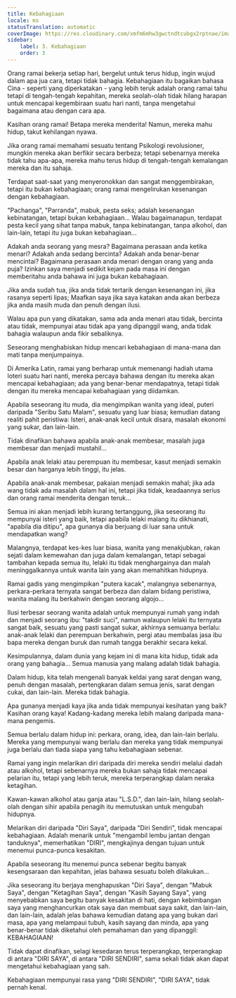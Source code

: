 ```yaml
---
title: Kebahagiaan
locale: ms
statusTranslation: automatic
coverImage: https://res.cloudinary.com/xmfm6mhw3gwctndtcubgx2rptnae/image/upload/v1741354419/small_cover_la_gran_rebelion_28716e29d2.webp
sidebar:
    label: 3. Kebahagiaan
    order: 3
---
```

Orang ramai bekerja setiap hari, bergelut untuk terus hidup, ingin wujud dalam apa jua cara, tetapi tidak bahagia. Kebahagiaan itu bagaikan bahasa Cina - seperti yang diperkatakan - yang lebih teruk adalah orang ramai tahu tetapi di tengah-tengah kepahitan, mereka seolah-olah tidak hilang harapan untuk mencapai kegembiraan suatu hari nanti, tanpa mengetahui bagaimana atau dengan cara apa.

Kasihan orang ramai! Betapa mereka menderita! Namun, mereka mahu hidup, takut kehilangan nyawa.

Jika orang ramai memahami sesuatu tentang Psikologi revolusioner, mungkin mereka akan berfikir secara berbeza; tetapi sebenarnya mereka tidak tahu apa-apa, mereka mahu terus hidup di tengah-tengah kemalangan mereka dan itu sahaja.

Terdapat saat-saat yang menyeronokkan dan sangat menggembirakan, tetapi itu bukan kebahagiaan; orang ramai mengelirukan kesenangan dengan kebahagiaan.

"Pachanga", "Parranda", mabuk, pesta seks; adalah kesenangan kebinatangan, tetapi bukan kebahagiaan... Walau bagaimanapun, terdapat pesta kecil yang sihat tanpa mabuk, tanpa kebinatangan, tanpa alkohol, dan lain-lain, tetapi itu juga bukan kebahagiaan...

Adakah anda seorang yang mesra? Bagaimana perasaan anda ketika menari? Adakah anda sedang bercinta? Adakah anda benar-benar mencintai? Bagaimana perasaan anda menari dengan orang yang anda puja? Izinkan saya menjadi sedikit kejam pada masa ini dengan memberitahu anda bahawa ini juga bukan kebahagiaan.

Jika anda sudah tua, jika anda tidak tertarik dengan kesenangan ini, jika rasanya seperti lipas; Maafkan saya jika saya katakan anda akan berbeza jika anda masih muda dan penuh dengan ilusi.

Walau apa pun yang dikatakan, sama ada anda menari atau tidak, bercinta atau tidak, mempunyai atau tidak apa yang dipanggil wang, anda tidak bahagia walaupun anda fikir sebaliknya.

Seseorang menghabiskan hidup mencari kebahagiaan di mana-mana dan mati tanpa menjumpainya.

Di Amerika Latin, ramai yang berharap untuk memenangi hadiah utama loteri suatu hari nanti, mereka percaya bahawa dengan itu mereka akan mencapai kebahagiaan; ada yang benar-benar mendapatnya, tetapi tidak dengan itu mereka mencapai kebahagiaan yang diidamkan.

Apabila seseorang itu muda, dia mengimpikan wanita yang ideal, puteri daripada "Seribu Satu Malam", sesuatu yang luar biasa; kemudian datang realiti pahit peristiwa: Isteri, anak-anak kecil untuk disara, masalah ekonomi yang sukar, dan lain-lain.

Tidak dinafikan bahawa apabila anak-anak membesar, masalah juga membesar dan menjadi mustahil...

Apabila anak lelaki atau perempuan itu membesar, kasut menjadi semakin besar dan harganya lebih tinggi, itu jelas.

Apabila anak-anak membesar, pakaian menjadi semakin mahal; jika ada wang tidak ada masalah dalam hal ini, tetapi jika tidak, keadaannya serius dan orang ramai menderita dengan teruk...

Semua ini akan menjadi lebih kurang tertanggung, jika seseorang itu mempunyai isteri yang baik, tetapi apabila lelaki malang itu dikhianati, "apabila dia ditipu", apa gunanya dia berjuang di luar sana untuk mendapatkan wang?

Malangnya, terdapat kes-kes luar biasa, wanita yang menakjubkan, rakan sejati dalam kemewahan dan juga dalam kemalangan, tetapi sebagai tambahan kepada semua itu, lelaki itu tidak menghargainya dan malah meninggalkannya untuk wanita lain yang akan memahitkan hidupnya.

Ramai gadis yang mengimpikan "putera kacak", malangnya sebenarnya, perkara-perkara ternyata sangat berbeza dan dalam bidang peristiwa, wanita malang itu berkahwin dengan seorang algojo...

Ilusi terbesar seorang wanita adalah untuk mempunyai rumah yang indah dan menjadi seorang ibu: "takdir suci", namun walaupun lelaki itu ternyata sangat baik, sesuatu yang pasti sangat sukar, akhirnya semuanya berlalu: anak-anak lelaki dan perempuan berkahwin, pergi atau membalas jasa ibu bapa mereka dengan buruk dan rumah tangga berakhir secara kekal.

Kesimpulannya, dalam dunia yang kejam ini di mana kita hidup, tidak ada orang yang bahagia... Semua manusia yang malang adalah tidak bahagia.

Dalam hidup, kita telah mengenali banyak keldai yang sarat dengan wang, penuh dengan masalah, pertengkaran dalam semua jenis, sarat dengan cukai, dan lain-lain. Mereka tidak bahagia.

Apa gunanya menjadi kaya jika anda tidak mempunyai kesihatan yang baik? Kasihan orang kaya! Kadang-kadang mereka lebih malang daripada mana-mana pengemis.

Semua berlalu dalam hidup ini: perkara, orang, idea, dan lain-lain berlalu. Mereka yang mempunyai wang berlalu dan mereka yang tidak mempunyai juga berlalu dan tiada siapa yang tahu kebahagiaan sebenar.

Ramai yang ingin melarikan diri daripada diri mereka sendiri melalui dadah atau alkohol, tetapi sebenarnya mereka bukan sahaja tidak mencapai pelarian itu, tetapi yang lebih teruk, mereka terperangkap dalam neraka ketagihan.

Kawan-kawan alkohol atau ganja atau "L.S.D.", dan lain-lain, hilang seolah-olah dengan sihir apabila penagih itu memutuskan untuk mengubah hidupnya.

Melarikan diri daripada "Diri Saya", daripada "Diri Sendiri", tidak mencapai kebahagiaan. Adalah menarik untuk "mengambil lembu jantan dengan tanduknya", memerhatikan "DIRI", mengkajinya dengan tujuan untuk menemui punca-punca kesakitan.

Apabila seseorang itu menemui punca sebenar begitu banyak kesengsaraan dan kepahitan, jelas bahawa sesuatu boleh dilakukan...

Jika seseorang itu berjaya menghapuskan "Diri Saya", dengan "Mabuk Saya", dengan "Ketagihan Saya", dengan "Kasih Sayang Saya", yang menyebabkan saya begitu banyak kesakitan di hati, dengan kebimbangan saya yang menghancurkan otak saya dan membuat saya sakit, dan lain-lain, dan lain-lain, adalah jelas bahawa kemudian datang apa yang bukan dari masa, apa yang melampaui tubuh, kasih sayang dan minda, apa yang benar-benar tidak diketahui oleh pemahaman dan yang dipanggil: KEBAHAGIAAN!

Tidak dapat dinafikan, selagi kesedaran terus terperangkap, terperangkap di antara "DIRI SAYA", di antara "DIRI SENDIRI", sama sekali tidak akan dapat mengetahui kebahagiaan yang sah.

Kebahagiaan mempunyai rasa yang "DIRI SENDIRI", "DIRI SAYA", tidak pernah kenal.

